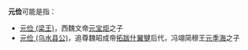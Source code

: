 '''元俭'''可能是指：
*[[元俭_(梁王)|元俭 (梁王)]]，西魏文帝[[元宝炬|元宝炬]]之子
*[[元俭_(乌水县公)|元俭 (乌水县公)]]，追尊魏昭成帝[[拓跋什翼犍|拓跋什翼犍]]后代，冯翊简穆王[[元季海|元季海]]之子

{{disambig|Cat=二字元姓人名消歧义}}